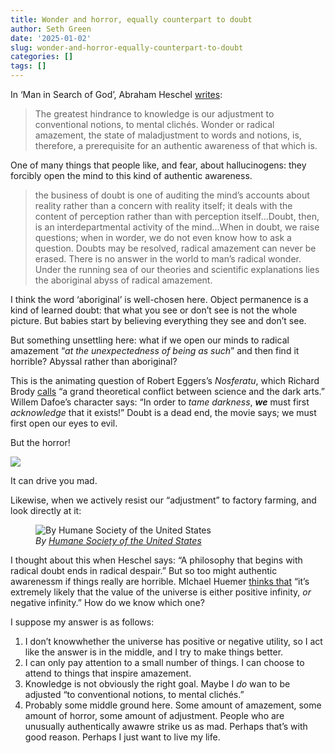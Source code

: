 ```yaml
---
title: Wonder and horror, equally counterpart to doubt
author: Seth Green
date: '2025-01-02'
slug: wonder-and-horror-equally-counterpart-to-doubt
categories: []
tags: []
---
```


In 'Man in Search of God', Abraham Heschel [writes](https://images.shulcloud.com/728/uploads/Adult-Education/AJHeschelRadicalAmazement.pdf):

> The greatest hindrance to knowledge is our adjustment to conventional notions, to mental clichés. Wonder or radical amazement, the state of maladjustment to words and notions, is, therefore, a prerequisite for an authentic awareness of that which is.

One of many things that people like, and fear, about hallucinogens: they forcibly open the mind to this kind of authentic awareness.

> the business of doubt is one of auditing the mind's accounts about reality rather than a concern with reality itself; it deals with the content of perception rather than with perception itself...Doubt, then, is an interdepartmental activity of the mind...When in doubt, we raise questions; when in worder, we do not even know how to ask a question. Doubts may be resolved, radical amazement can never be erased. There is no answer in the world to man's radical wonder. Under the running sea of our theories and scientific explanations lies the aboriginal abyss of radical amazement.

I think the word 'aboriginal' is well-chosen here. Object permanence is a kind of learned doubt: that what you see or don't see is not the whole picture. But babies start by believing everything they see and don't see.

But something unsettling here: what if we open our minds to radical amazement "*at the unexpectedness of being as such*" and then find it horrible? Abyssal rather than aboriginal?

This is the animating question of Robert Eggers's *Nosferatu*, which Richard Brody [calls](https://www.newyorker.com/culture/the-front-row/the-new-nosferatu-drains-the-life-from-its-predecessor) "a grand theoretical conflict between science and the dark arts." Willem Dafoe's character says: "In order to *tame darkness*, ***we*** must first *acknowledge* that it exists!" Doubt is a dead end, the movie says; we must first open our eyes to evil.

But the horror!

![](images/clipboard-2007236263.png)

It can drive you mad.

Likewise, when we actively resist our "adjustment" to factory farming, and look directly at it:

![*By [Humane Society of the United States](https://commons.wikimedia.org/w/index.php?curid=21497244)*](images/clipboard-325324056.png)

I thought about this when Heschel says: "A philosophy that begins with radical doubt ends in radical despair." But so too might authentic awarenessm if things really are horrible. MIchael Huemer [thinks that](https://fakenous.substack.com/p/how-good-is-the-universe) "it’s extremely likely that the value of the universe is either positive infinity, *or* negative infinity." How do we know which one?

I suppose my answer is as follows:

1.  I don't knowwhether the universe has positive or negative utility, so I act like the answer is in the middle, and I try to make things better.
2.  I can only pay attention to a small number of things. I can choose to attend to things that inspire amazement.
3.  Knowledge is not obviously the right goal. Maybe I *do* wan to be adjusted "to conventional notions, to mental clichés."
4.  Probably some middle ground here. Some amount of amazement, some amount of horror, some amount of adjustment. People who are unusually authentically awawre strike us as mad. Perhaps that's with good reason. Perhaps I just want to live my life.
